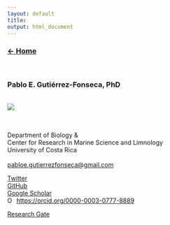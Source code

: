 ```yaml
---
layout: default
title:
output: html_document
---
```

### [**$\leftarrow$ Home**](https://pegutierrezf.github.io/TropicalFreshwaterEcology/) 
<br>

### __Pablo E. Gutiérrez-Fonseca, PhD__  
<br>
<div style="text-align: left"><img src="./assets/img/Profile.jpg" class="w3-border w3-padding"width="" /></div>
<br>
<br>
Department of Biology &  
Center for Research in Marine Science and Limnology  
University of Costa Rica  
<br>
<pabloe.gutierrezfonseca@gmail.com> 

[Twitter](https://twitter.com/pabloguticr)  
[GitHub](https://github.com/PEGutierrezF)  
[Google Scholar](https://scholar.google.com.pr/citations?user=wuimcbkAAAAJ&hl=en&authuser=1)
<div itemscope itemtype="https://schema.org/Person"><a itemprop="sameAs" content="https://orcid.org/0000-0003-0777-8889" href="https://orcid.org/0000-0003-0777-8889" target="orcid.widget" rel="me noopener noreferrer" style="vertical-align:top;"><img src="https://orcid.org/sites/default/files/images/orcid_16x16.png" style="width:1em;margin-right:.5em;" alt="ORCID iD icon">https://orcid.org/0000-0003-0777-8889</a></div>
[Research Gate](https://www.researchgate.net/profile/Pablo_Gutierrez-Fonseca2) 
<br>
<br>
<br>
